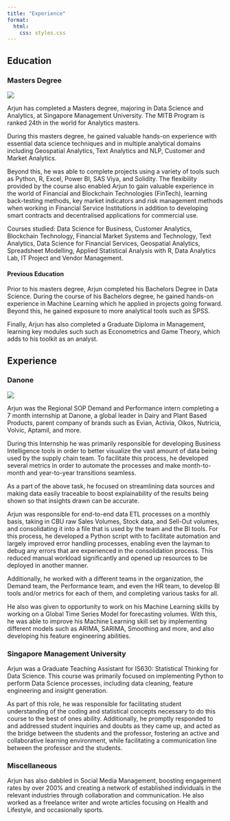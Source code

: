 ```yaml
---
title: "Experience"
format:
  html:
    css: styles.css 
---
```


## Education

### Masters Degree

![](images/clipboard-1688063020.png)

Arjun has completed a Masters degree, majoring in Data Science and Analytics, at Singapore Management University. The MITB Program is ranked 24th in the world for Analytics masters.

During this masters degree, he gained valuable hands-on experience with essential data science techniques and in multiple analytical domains including Geospatial Analytics, Text Analytics and NLP, Customer and Market Analytics.

Beyond this, he was able to complete projects using a variety of tools such as Python, R, Excel, Power BI, SAS Viya, and Solidity. The flexibility provided by the course also enabled Arjun to gain valuable experience in the world of Financial and Blockchain Technologies (FinTech), learning back-testing methods, key market indicators and risk management methods when working in Financial Service Institutions in addition to developing smart contracts and decentralised applications for commercial use.

Courses studied: Data Science for Business, Customer Analytics, Blockchain Technology, Financial Market Systems and Technology, Text Analytics, Data Science for Financial Services, Geospatial Analytics, Spreadsheet Modelling, Applied Statistical Analysis with R, Data Analytics Lab, IT Project and Vendor Management.

#### Previous Education

Prior to his masters degree, Arjun completed his Bachelors Degree in Data Science. During the course of his Bachelors degree, he gained hands-on experience in Machine Learning which he applied in projects going forward. Beyond this, he gained exposure to more analytical tools such as SPSS.

Finally, Arjun has also completed a Graduate Diploma in Management, learning key modules such such as Econometrics and Game Theory, which adds to his toolkit as an analyst.

## Experience

### Danone

![](images/clipboard-3561742631.png)

Arjun was the Regional SOP Demand and Performance intern completing a 7 month internship at Danone, a global leader in Dairy and Plant Based Products, parent company of brands such as Evian, Activia, Oikos, Nutricia, Volvic, Aptamil, and more.

During this Internship he was primarily responsible for developing Business Intelligence tools in order to better visualize the vast amount of data being used by the supply chain team. To facilitate this process, he developed several metrics in order to automate the processes and make month-to-month and year-to-year transitions seamless.

As a part of the above task, he focused on streamlining data sources and making data easily traceable to boost explainability of the results being shown so that insights drawn can be accurate.

Arjun was responsible for end-to-end data ETL processes on a monthly basis, taking in CBU raw Sales Volumes, Stock data, and Sell-Out volumes, and consolidating it into a file that is used by the team and the BI tools. For this process, he developed a Python script with to facilitate automation and largely improved error handling processes, enabling even the layman to debug any errors that are experienced in the consolidation process. This reduced manual workload significantly and opened up resources to be deployed in another manner.

Additionally, he worked with a different teams in the organization, the Demand team, the Performance team, and even the HR team, to develop BI tools and/or metrics for each of them, and completing various tasks for all.

He also was given to opportunity to work on his Machine Learning skills by working on a Global Time Series Model for forecasting volumes. With this, he was able to improve his Machine Learning skill set by implementing different models such as ARIMA, SARIMA, Smoothing and more, and also developing his feature engineering abilities.

### Singapore Management University

Arjun was a Graduate Teaching Assistant for IS630: Statistical Thinking for Data Science. This course was primarily focused on implementing Python to perform Data Science processes, including data cleaning, feature engineering and insight generation.

As part of this role, he was responsible for facilitating student understanding of the coding and statistical concepts necessary to do this course to the best of ones ability. Additionally, he promptly responded to and addressed student inquiries and doubts as they came up, and acted as the bridge between the students and the professor, fostering an active and collaborative learning environment, while facilitating a communication line between the professor and the students.

### Miscellaneous

Arjun has also dabbled in Social Media Management, boosting engagement rates by over 200% and creating a network of established individuals in the relevant industries through collaboration and communication. He also worked as a freelance writer and wrote articles focusing on Health and Lifestyle, and occasionally sports.

